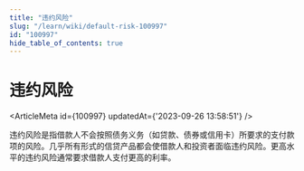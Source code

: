 ```yaml
---
title: "违约风险"
slug: "/learn/wiki/default-risk-100997"
id: "100997"
hide_table_of_contents: true
---
```



# 违约风险

<ArticleMeta id={100997} updatedAt={'2023-09-26 13:58:51'} />
<div className='border-solid border-b border-t-0 my-4 border-[var(--ifm-color-gray-300)]' />

违约风险是指借款人不会按照债务义务（如贷款、债券或信用卡）所要求的支付款项的风险。几乎所有形式的信贷产品都会使借款人和投资者面临违约风险。更高水平的违约风险通常要求借款人支付更高的利率。

